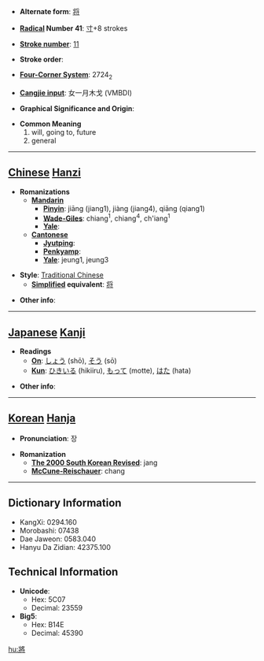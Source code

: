 * '''Alternate form''': [[将]]

* '''[[Wiktionary:Chinese radical index| Radical]] Number 41''': [[Wiktionary:Chinese radical index 寸|寸]]+8 strokes

* '''[[Wiktionary:Chinese total strokes index|Stroke number]]''': [[Wiktionary:Chinese total strokes index 11|11]]

* '''Stroke order''': 

* '''[[Wiktionary:Chinese four corner index|Four-Corner System]]''': 2724<sub>2</sub>

* '''[[Wiktionary:Chinese Cangjie index|Cangjie input]]''': 女一月木戈 (VMBDI)

* '''Graphical Significance and Origin''': 

* '''Common Meaning'''
*#will, going to, future
*# general


----

== [[Chinese]] [[Hanzi]] ==

* '''Romanizations'''
** '''[[Mandarin]]'''
*** '''[[Pinyin]]''': jiāng (jiang1), jiàng (jiang4), qiāng (qiang1)
*** '''[[Wade-Giles]]''': chiang<sup>1</sup>, chiang<sup>4</sup>, ch'iang<sup>1</sup>
*** '''[[Yale]]''': 
** '''[[Cantonese]]'''
*** '''[[Jyutping]]''':
*** '''[[Penkyamp]]''': 
*** '''[[Yale]]''': jeung1, jeung3

* '''Style''': [[Traditional Chinese]] 
** '''[[Simplified Chinese|Simplified]] equivalent''': [[将]]

* '''Other info''': 

----

== [[Japanese]] [[Kanji]] ==

* '''Readings'''
** '''[[On]]''': [[しょう]] (shō), [[そう]] (sō)
** '''[[Kun]]''': [[ひきいる]] (hikiiru), [[もって]] (motte), [[はた]] (hata)

* '''Other info''':  

----

== [[Korean]] [[Hanja]] ==

* '''Pronunciation''': 장

* '''Romanization'''
** '''[[The 2000 South Korean Revised Romanization|The 2000 South Korean Revised]]''': jang
** '''[[McCune-Reischauer]]''': chang

----

== Dictionary Information ==

* KangXi: 0294.160
* Morobashi: 07438
* Dae Jaweon: 0583.040
* Hanyu Da Zidian: 42375.100

== Technical Information ==

* '''Unicode''':
** Hex: 5C07
** Decimal: 23559
* '''Big5''':
** Hex: B14E
** Decimal: 45390

[[hu:將]]